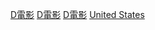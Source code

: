 {{Catmore}}
{{Commons category|Cinema of the United States}}

[[Category:美國藝術|D電影]]
[[Category:美國媒體|D電影]]
[[Category:美國文化|D電影]]
[[Category:北美洲各國電影|United States]]